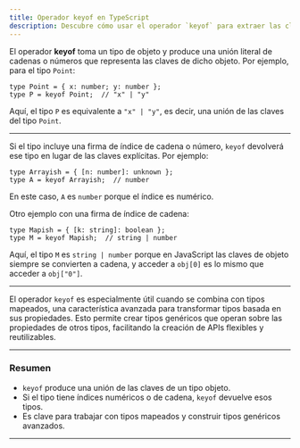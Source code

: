 ```yaml
---
title: Operador keyof en TypeScript
description: Descubre cómo usar el operador `keyof` para extraer las claves de un tipo objeto en TypeScript y su utilidad en combinación con tipos mapeados para crear tipos genéricos avanzados.
---
```


El operador **keyof** toma un tipo de objeto y produce una unión literal de cadenas o números que representa las claves de dicho objeto. Por ejemplo, para el tipo `Point`:

```go:ts
type Point = { x: number; y: number };
type P = keyof Point;  // "x" | "y"
```

Aquí, el tipo `P` es equivalente a `"x" | "y"`, es decir, una unión de las claves del tipo `Point`.

---

Si el tipo incluye una firma de índice de cadena o número, `keyof` devolverá ese tipo en lugar de las claves explícitas. Por ejemplo:

```go:ts
type Arrayish = { [n: number]: unknown };
type A = keyof Arrayish;  // number
```

En este caso, `A` es `number` porque el índice es numérico.

Otro ejemplo con una firma de índice de cadena:

```go:ts
type Mapish = { [k: string]: boolean };
type M = keyof Mapish;  // string | number
```

Aquí, el tipo `M` es `string | number` porque en JavaScript las claves de objeto siempre se convierten a cadena, y acceder a `obj[0]` es lo mismo que acceder a `obj["0"]`.

---

El operador `keyof` es especialmente útil cuando se combina con tipos mapeados, una característica avanzada para transformar tipos basada en sus propiedades. Esto permite crear tipos genéricos que operan sobre las propiedades de otros tipos, facilitando la creación de APIs flexibles y reutilizables.

---

### Resumen

- `keyof` produce una unión de las claves de un tipo objeto.
- Si el tipo tiene índices numéricos o de cadena, `keyof` devuelve esos tipos.
- Es clave para trabajar con tipos mapeados y construir tipos genéricos avanzados.

---

